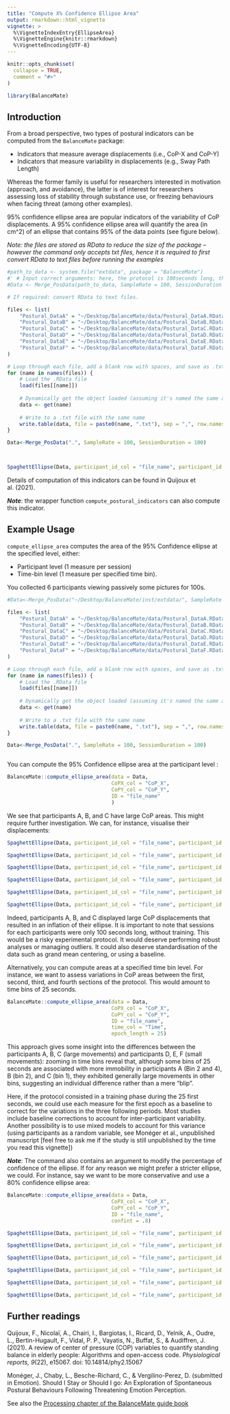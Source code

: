 ```yaml
---
title: "Compute X% Confidence Ellipse Area"
output: rmarkdown::html_vignette
vignette: >
  %\VignetteIndexEntry{EllipseArea}
  %\VignetteEngine{knitr::rmarkdown}
  %\VignetteEncoding{UTF-8}
---
```


```r
knitr::opts_chunk$set(
  collapse = TRUE,
  comment = "#>"
)
```

```r
library(BalanceMate)
```

## Introduction

From a broad perspective, two types of postural indicators can be computed from the `BalanceMate` package: 

- Indicators that measure average displacements (i.e., CoP-X and CoP-Y)
- Indicators that measure variability in displacements (e.g., Sway Path Length)

Whereas the former family is useful for researchers interested in motivation (approach, and avoidance), the latter is of interest for researchers assessing loss of stability through substance use, or freezing behaviours when facing threat (among other examples).

95% confidence ellipse area are popular indicators of the variability of CoP displacements. A 95% confidence ellipse area will quantify the area (in cm^2) of an ellipse that contains 95% of the data points (see figure below).

*Note: the files are stored as RData to reduce the size of the package -- however the command only accepts txt files, hence it is required to first convert RData to text files before running the examples*

```r
#path_to_data <- system.file("extdata", package = "BalanceMate")
#' # Input correct arguments: here, the protocol is 100seconds long, the sample rate is 100Hz
#Data <- Merge_PosData(path_to_data, SampleRate = 100, SessionDuration = 100)

# If required: convert RData to text files.

files <- list(
    "Postural_DataA" = "~/Desktop/BalanceMate/data/Postural_DataA.RData",
    "Postural_DataB" = "~/Desktop/BalanceMate/data/Postural_DataB.RData",
    "Postural_DataC" = "~/Desktop/BalanceMate/data/Postural_DataC.RData",
    "Postural_DataD" = "~/Desktop/BalanceMate/data/Postural_DataD.RData",
    "Postural_DataE" = "~/Desktop/BalanceMate/data/Postural_DataE.RData",
    "Postural_DataF" = "~/Desktop/BalanceMate/data/Postural_DataF.RData"
)

# Loop through each file, add a blank row with spaces, and save as .txt
for (name in names(files)) {
    # Load the .RData file
    load(files[[name]])
    
    # Dynamically get the object loaded (assuming it's named the same as the file)
    data <- get(name)
    
    # Write to a .txt file with the same name
    write.table(data, file = paste0(name, ".txt"), sep = ",", row.names = FALSE, col.names = FALSE, quote = FALSE)
}

Data<-Merge_PosData(".", SampleRate = 100, SessionDuration = 100)



SpaghettEllipse(Data, participant_id_col = "file_name", participant_id = "Postural_DataA.txt")

```


Details of computation of this indicators can be found in Quijoux et al. (2021).

***Note***: the wrapper function `compute_postural_indicators` can also compute this indicator.

## Example Usage

`compute_ellipse_area` computes the area of the 95% Confidence ellipse at the specified level, either:

- Participant level (1 measure per session)
- Time-bin level (1 measure per specified time bin).

You collected 6 participants viewing passively some pictures for 100s.

```r
#Data<-Merge_PosData("~/Desktop/BalanceMate/inst/extdata/", SampleRate = 100, SessionDuration = 100)

files <- list(
    "Postural_DataA" = "~/Desktop/BalanceMate/data/Postural_DataA.RData",
    "Postural_DataB" = "~/Desktop/BalanceMate/data/Postural_DataB.RData",
    "Postural_DataC" = "~/Desktop/BalanceMate/data/Postural_DataC.RData",
    "Postural_DataD" = "~/Desktop/BalanceMate/data/Postural_DataD.RData",
    "Postural_DataE" = "~/Desktop/BalanceMate/data/Postural_DataE.RData",
    "Postural_DataF" = "~/Desktop/BalanceMate/data/Postural_DataF.RData"
)

# Loop through each file, add a blank row with spaces, and save as .txt
for (name in names(files)) {
    # Load the .RData file
    load(files[[name]])
    
    # Dynamically get the object loaded (assuming it's named the same as the file)
    data <- get(name)
    
    # Write to a .txt file with the same name
    write.table(data, file = paste0(name, ".txt"), sep = ",", row.names = FALSE, col.names = FALSE, quote = FALSE)
}

Data<-Merge_PosData(".", SampleRate = 100, SessionDuration = 100)



```

You can compute the 95% Confidence ellipse area at the participant level :

```r
BalanceMate::compute_ellipse_area(data = Data, 
                                  CoPX_col = "CoP_X", 
                                  CoPY_col = "CoP_Y", 
                                  ID = "file_name"
                                  )
```

We see that  participants A, B, and C have large CoP areas. This might require further investigation. We can, for instance, visualise their displacements:

```r
SpaghettEllipse(Data, participant_id_col = "file_name", participant_id = "Postural_DataA.txt", Title = "Participant A")

SpaghettEllipse(Data, participant_id_col = "file_name", participant_id = "Postural_DataB.txt", Title = "Participant B")

SpaghettEllipse(Data, participant_id_col = "file_name", participant_id = "Postural_DataC.txt", Title = "Participant C")

SpaghettEllipse(Data, participant_id_col = "file_name", participant_id = "Postural_DataD.txt", Title = "Participant D")

SpaghettEllipse(Data, participant_id_col = "file_name", participant_id = "Postural_DataE.txt", Title = "Participant E")

SpaghettEllipse(Data, participant_id_col = "file_name", participant_id = "Postural_DataF.txt", Title = "Participant F")

```

Indeed, participants A, B, and C displayed large CoP displacements that resulted in an inflation of their ellipse. It is important to note that sessions for each participants were only 100 seconds long, without training. This would be a risky experimental protocol. It would deserve performing robust analyses or managing outliers. It could also deserve standardisation of the data such as grand mean centering, or using a baseline.

Alternatively, you can compute areas at a specified time bin level. For instance, we want to assess variations in CoP areas between the first, second, third, and fourth sections of the protocol. This would amount to time bins of 25 seconds.

```r
BalanceMate::compute_ellipse_area(data = Data, 
                                  CoPX_col = "CoP_X", 
                                  CoPY_col = "CoP_Y", 
                                  ID = "file_name", 
                                  time_col = "Time", 
                                  epoch_length = 25)
```

This approach gives some insight into the differences between the participants A, B, C (large movements) and participants D, E, F (small movements): zooming in time bins reveal that, although some bins of 25 seconds are associated with more immobility in participants A (Bin 2 and 4), B (bin 2), and C (bin 1), they exhibited generally large movements in other bins, suggesting an individual difference rather than a mere "blip".

Here, if the protocol consisted in a training phase during the 25 first seconds, we could use each measure for the first epoch as a baseline to correct for the variations in the three following periods. Most studies include baseline corrections to account for inter-participant variability. Another possibility is to use mixed models to account for this variance (using participants as a random variable, see Monéger et al., unpublished manuscript [feel free to ask me if the study is still unpublished by the time you read this vignette])

***Note***: The command also contains an argument to modify the percentage of confidence of the ellipse. If for any reason we might prefer a stricter ellipse, we could. For instance, say we want to be more conservative and use a 80% confidence ellipse area:

```r
BalanceMate::compute_ellipse_area(data = Data, 
                                  CoPX_col = "CoP_X", 
                                  CoPY_col = "CoP_Y", 
                                  ID = "file_name", 
                                  confint = .8)
```


```r
SpaghettEllipse(Data, participant_id_col = "file_name", participant_id = "Postural_DataA.txt",conf_level = .8, Title = "Participant A")

SpaghettEllipse(Data, participant_id_col = "file_name", participant_id = "Postural_DataB.txt", conf_level = .8,Title = "Participant B")

SpaghettEllipse(Data, participant_id_col = "file_name", participant_id = "Postural_DataC.txt",conf_level = .8, Title = "Participant C")

SpaghettEllipse(Data, participant_id_col = "file_name", participant_id = "Postural_DataD.txt",conf_level = .8, Title = "Participant D")

SpaghettEllipse(Data, participant_id_col = "file_name", participant_id = "Postural_DataE.txt",conf_level = .8, Title = "Participant E")

SpaghettEllipse(Data, participant_id_col = "file_name", participant_id = "Postural_DataF.txt",conf_level = .8, Title = "Participant F")

```

## Further readings

Quijoux, F., Nicolaï, A., Chairi, I., Bargiotas, I., Ricard, D., Yelnik, A., Oudre, L., Bertin-Hugault, F., Vidal, P. P., Vayatis, N., Buffat, S., & Audiffren, J. (2021). A review of center of pressure (COP) variables to quantify standing balance in elderly people: Algorithms and open-access code. *Physiological reports, 9*(22), e15067. doi: 10.14814/phy2.15067 


Monéger, J., Chaby, L., Besche-Richard, C., & Vergilino-Perez, D. (submitted in Emotion). Should I Stay or Should I go: An Exploration of Spontaneous Postural Behaviours Following Threatening Emotion Perception.

See also the [Processing chapter of the BalanceMate guide book](https://jeanmoneger.com/book/processing)
